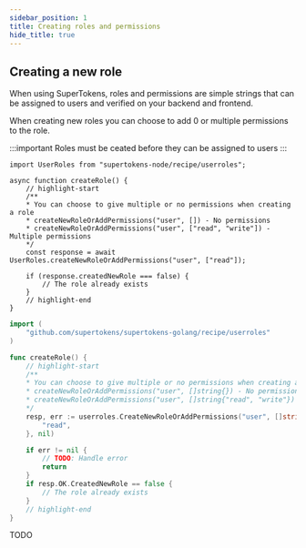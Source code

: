 ```yaml
---
sidebar_position: 1
title: Creating roles and permissions
hide_title: true
---
```


<!-- COPY DOCS -->
<!-- ./userroles/creating-role.mdx -->


## Creating a new role

When using SuperTokens, roles and permissions are simple strings that can be assigned to users and verified on your backend and frontend.

When creating new roles you can choose to add 0 or multiple permissions to the role.

:::important
Roles must be ceated before they can be assigned to users
:::

<BackendSDKTabs>
<TabItem value="nodejs">

```tsx
import UserRoles from "supertokens-node/recipe/userroles";

async function createRole() {
    // highlight-start
    /** 
    * You can choose to give multiple or no permissions when creating a role
    * createNewRoleOrAddPermissions("user", []) - No permissions
    * createNewRoleOrAddPermissions("user", ["read", "write"]) - Multiple permissions
    */
    const response = await UserRoles.createNewRoleOrAddPermissions("user", ["read"]);

    if (response.createdNewRole === false) {
        // The role already exists
    }
    // highlight-end
}
```

</TabItem>
<TabItem value="go">

```go
import (
	"github.com/supertokens/supertokens-golang/recipe/userroles"
)

func createRole() {
    // highlight-start
    /** 
    * You can choose to give multiple or no permissions when creating a role
    * createNewRoleOrAddPermissions("user", []string{}) - No permissions
    * createNewRoleOrAddPermissions("user", []string{"read", "write"}) - Multiple permissions
    */
	resp, err := userroles.CreateNewRoleOrAddPermissions("user", []string{
		"read",
	}, nil)

	if err != nil {
		// TODO: Handle error
		return
	}
	if resp.OK.CreatedNewRole == false {
		// The role already exists
	}
    // highlight-end
}
```

</TabItem>
<TabItem value="python">
TODO
</TabItem>
</BackendSDKTabs>
